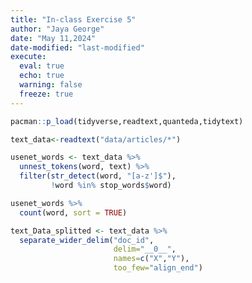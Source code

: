```yaml
---
title: "In-class Exercise 5"
author: "Jaya George"
date: "May 11,2024"
date-modified: "last-modified"
execute: 
  eval: true
  echo: true
  warning: false
  freeze: true
---
```


```r
pacman::p_load(tidyverse,readtext,quanteda,tidytext)
```

```r
text_data<-readtext("data/articles/*")
```

```r
usenet_words <- text_data %>%
  unnest_tokens(word, text) %>%
  filter(str_detect(word, "[a-z']$"),
         !word %in% stop_words$word)
```

```r
usenet_words %>%
  count(word, sort = TRUE)
```

```r
text_Data_splitted <- text_data %>%
  separate_wider_delim("doc_id",
                       delim="__0__",
                       names=c("X","Y"),
                       too_few="align_end")
```
